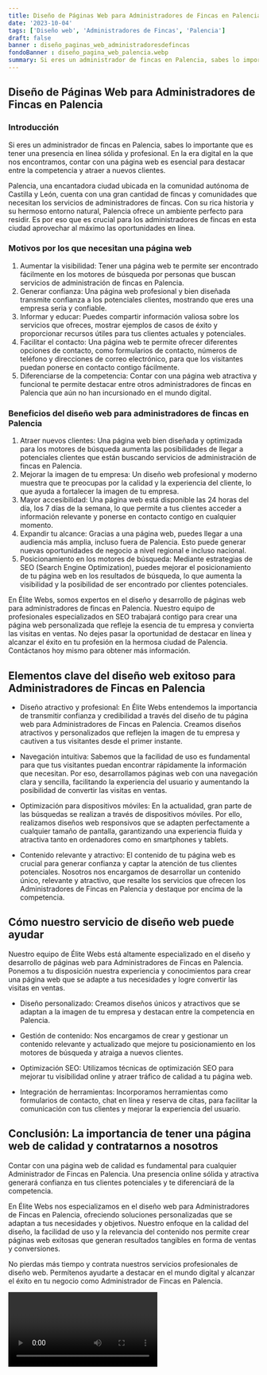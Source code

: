 ```yaml
---
title: Diseño de Páginas Web para Administradores de Fincas en Palencia
date: '2023-10-04'
tags: ['Diseño web', 'Administradores de Fincas', 'Palencia']
draft: false
banner : diseño_paginas_web_administradoresdefincas
fondoBanner : diseño_pagina_web_palencia.webp
summary: Si eres un administrador de fincas en Palencia, sabes lo importante que es tener una presencia en línea sólida y profesional. En la era digital en la que nos encontramos, contar con una página web es esencial para destacar entre la competencia y atraer a nuevos clientes.
---
```


## Diseño de Páginas Web para Administradores de Fincas en Palencia

### Introducción

Si eres un administrador de fincas en Palencia, sabes lo importante que es tener una presencia en línea sólida y profesional. En la era digital en la que nos encontramos, contar con una página web es esencial para destacar entre la competencia y atraer a nuevos clientes.

Palencia, una encantadora ciudad ubicada en la comunidad autónoma de Castilla y León, cuenta con una gran cantidad de fincas y comunidades que necesitan los servicios de administradores de fincas. Con su rica historia y su hermoso entorno natural, Palencia ofrece un ambiente perfecto para residir. Es por eso que es crucial para los administradores de fincas en esta ciudad aprovechar al máximo las oportunidades en línea.

### Motivos por los que necesitan una página web

1. Aumentar la visibilidad: Tener una página web te permite ser encontrado fácilmente en los motores de búsqueda por personas que buscan servicios de administración de fincas en Palencia.
2. Generar confianza: Una página web profesional y bien diseñada transmite confianza a los potenciales clientes, mostrando que eres una empresa seria y confiable.
3. Informar y educar: Puedes compartir información valiosa sobre los servicios que ofreces, mostrar ejemplos de casos de éxito y proporcionar recursos útiles para tus clientes actuales y potenciales.
4. Facilitar el contacto: Una página web te permite ofrecer diferentes opciones de contacto, como formularios de contacto, números de teléfono y direcciones de correo electrónico, para que los visitantes puedan ponerse en contacto contigo fácilmente.
5. Diferenciarse de la competencia: Contar con una página web atractiva y funcional te permite destacar entre otros administradores de fincas en Palencia que aún no han incursionado en el mundo digital.

### Beneficios del diseño web para administradores de fincas en Palencia

1. Atraer nuevos clientes: Una página web bien diseñada y optimizada para los motores de búsqueda aumenta las posibilidades de llegar a potenciales clientes que están buscando servicios de administración de fincas en Palencia.
2. Mejorar la imagen de tu empresa: Un diseño web profesional y moderno muestra que te preocupas por la calidad y la experiencia del cliente, lo que ayuda a fortalecer la imagen de tu empresa.
3. Mayor accesibilidad: Una página web está disponible las 24 horas del día, los 7 días de la semana, lo que permite a tus clientes acceder a información relevante y ponerse en contacto contigo en cualquier momento.
4. Expandir tu alcance: Gracias a una página web, puedes llegar a una audiencia más amplia, incluso fuera de Palencia. Esto puede generar nuevas oportunidades de negocio a nivel regional e incluso nacional.
5. Posicionamiento en los motores de búsqueda: Mediante estrategias de SEO (Search Engine Optimization), puedes mejorar el posicionamiento de tu página web en los resultados de búsqueda, lo que aumenta la visibilidad y la posibilidad de ser encontrado por clientes potenciales.

En Élite Webs, somos expertos en el diseño y desarrollo de páginas web para administradores de fincas en Palencia. Nuestro equipo de profesionales especializados en SEO trabajará contigo para crear una página web personalizada que refleje la esencia de tu empresa y convierta las visitas en ventas. No dejes pasar la oportunidad de destacar en línea y alcanzar el éxito en tu profesión en la hermosa ciudad de Palencia. Contáctanos hoy mismo para obtener más información.

<GifSeo />

<Cta />

## **Elementos clave del diseño web exitoso para Administradores de Fincas en Palencia**

- Diseño atractivo y profesional: En Élite Webs entendemos la importancia de transmitir confianza y credibilidad a través del diseño de tu página web para Administradores de Fincas en Palencia. Creamos diseños atractivos y personalizados que reflejen la imagen de tu empresa y cautiven a tus visitantes desde el primer instante.

- Navegación intuitiva: Sabemos que la facilidad de uso es fundamental para que tus visitantes puedan encontrar rápidamente la información que necesitan. Por eso, desarrollamos páginas web con una navegación clara y sencilla, facilitando la experiencia del usuario y aumentando la posibilidad de convertir las visitas en ventas.

- Optimización para dispositivos móviles: En la actualidad, gran parte de las búsquedas se realizan a través de dispositivos móviles. Por ello, realizamos diseños web responsivos que se adapten perfectamente a cualquier tamaño de pantalla, garantizando una experiencia fluida y atractiva tanto en ordenadores como en smartphones y tablets.

- Contenido relevante y atractivo: El contenido de tu página web es crucial para generar confianza y captar la atención de tus clientes potenciales. Nosotros nos encargamos de desarrollar un contenido único, relevante y atractivo, que resalte los servicios que ofrecen los Administradores de Fincas en Palencia y destaque por encima de la competencia.

## **Cómo nuestro servicio de diseño web puede ayudar**

Nuestro equipo de Élite Webs está altamente especializado en el diseño y desarrollo de páginas web para Administradores de Fincas en Palencia. Ponemos a tu disposición nuestra experiencia y conocimientos para crear una página web que se adapte a tus necesidades y logre convertir las visitas en ventas.

- Diseño personalizado: Creamos diseños únicos y atractivos que se adaptan a la imagen de tu empresa y destacan entre la competencia en Palencia.

- Gestión de contenido: Nos encargamos de crear y gestionar un contenido relevante y actualizado que mejore tu posicionamiento en los motores de búsqueda y atraiga a nuevos clientes.

- Optimización SEO: Utilizamos técnicas de optimización SEO para mejorar tu visibilidad online y atraer tráfico de calidad a tu página web.

- Integración de herramientas: Incorporamos herramientas como formularios de contacto, chat en línea y reserva de citas, para facilitar la comunicación con tus clientes y mejorar la experiencia del usuario.

## **Conclusión: La importancia de tener una página web de calidad y contratarnos a nosotros**

Contar con una página web de calidad es fundamental para cualquier Administrador de Fincas en Palencia. Una presencia online sólida y atractiva generará confianza en tus clientes potenciales y te diferenciará de la competencia.

En Élite Webs nos especializamos en el diseño web para Administradores de Fincas en Palencia, ofreciendo soluciones personalizadas que se adaptan a tus necesidades y objetivos. Nuestro enfoque en la calidad del diseño, la facilidad de uso y la relevancia del contenido nos permite crear páginas web exitosas que generan resultados tangibles en forma de ventas y conversiones.

No pierdas más tiempo y contrata nuestros servicios profesionales de diseño web. Permítenos ayudarte a destacar en el mundo digital y alcanzar el éxito en tu negocio como Administrador de Fincas en Palencia.

<Video />

<CtaBot job='Administradores de Fincas' city='Palencia'/>

<Gmaps query='Palencia+españa+maps' />